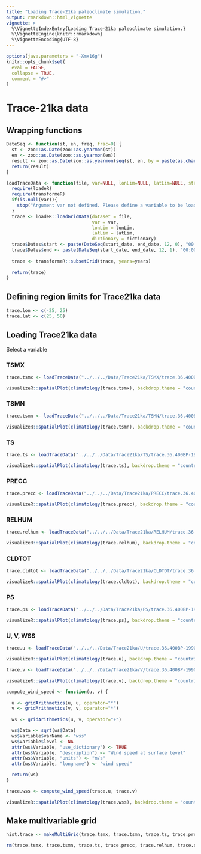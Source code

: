 ```yaml
---
title: "Loading Trace-21ka paleoclimate simulation."
output: rmarkdown::html_vignette
vignette: >
  %\VignetteIndexEntry{Loading Trace-21ka paleoclimate simulation.}
  %\VignetteEngine{knitr::rmarkdown}
  %\VignetteEncoding{UTF-8}
---
```



```r
options(java.parameters = "-Xmx16g")
knitr::opts_chunk$set(
  eval = FALSE,
  collapse = TRUE,
  comment = "#>"
)
```


# Trace-21ka data

## Wrapping functions
```r
DateSeq <- function(st, en, freq, frac=0) {
  st <- zoo::as.Date(zoo::as.yearmon(st)) 
  en <- zoo::as.Date(zoo::as.yearmon(en)) 
  result <- zoo::as.Date(zoo::as.yearmon(seq(st, en, by = paste(as.character(12/freq), "months"))), frac = frac)
  return(result)
}

loadTraceData <- function(file, var=NULL, lonLim=NULL, latLim=NULL, start_date="1551-01-01", end_date="1990-12-31", years=1961:1990, dictionary=FALSE) {
  require(loadeR)
  require(transformeR)
  if(is.null(var)){
    stop("Argument var not defined. Please define a variable to be loaded.")
  } 
  trace <- loadeR::loadGridData(dataset = file,
                                var = var,
                                lonLim = lonLim,
                                latLim = latLim, 
                                dictionary = dictionary)
  trace$Dates$start <- paste(DateSeq(start_date, end_date, 12, 0), "00:00:00 GMT", sep = " ")
  trace$Dates$end <- paste(DateSeq(start_date, end_date, 12, 1), "00:00:00 GMT", sep = " ")
  
  trace <- transformeR::subsetGrid(trace, years=years)  
  
  return(trace)
}

```



## Defining region limits for Trace21ka data

```r
trace.lon <- c(-25, 25)
trace.lat <- c(25, 50)
```

## Loading Trace21ka data {.tabset} 

Select a variable 

### TSMX

```r
trace.tsmx <- loadTraceData("../../../Data/Trace21ka/TSMX/trace.36.400BP-1990CE.cam2.h0.TSMX.2160101-2204012.nc", var="tasmax", lonLim=trace.lon, latLim = trace.lat, dictionary="../../../Data/Trace21ka/dictionary.dic")

visualizeR::spatialPlot(climatology(trace.tsmx), backdrop.theme = "countries", rev.colors=TRUE)
```

### TSMN

```r
trace.tsmn <- loadTraceData("../../../Data/Trace21ka/TSMN/trace.36.400BP-1990CE.cam2.h0.TSMN.2160101-2204012.nc", var="tasmin", lonLim=trace.lon, latLim = trace.lat, dictionary="../../../Data/Trace21ka/dictionary.dic")

visualizeR::spatialPlot(climatology(trace.tsmn), backdrop.theme = "countries", rev.colors=TRUE)
```

### TS

```r
trace.ts <- loadTraceData("../../../Data/Trace21ka/TS/trace.36.400BP-1990CE.cam2.h0.TS.2160101-2204012.nc", var="tas", lonLim=trace.lon, latLim = trace.lat, dictionary="../../../Data/Trace21ka/dictionary.dic")

visualizeR::spatialPlot(climatology(trace.ts), backdrop.theme = "countries", rev.colors=TRUE)
```

### PRECC

```r
trace.precc <- loadTraceData("../../../Data/Trace21ka/PRECC/trace.36.400BP-1990CE.cam2.h0.PRECC.2160101-2204012.nc", var="pr", lonLim=trace.lon, latLim = trace.lat, dictionary="../../../Data/Trace21ka/dictionary.dic")

visualizeR::spatialPlot(climatology(trace.precc), backdrop.theme = "countries")
```

### RELHUM

```r
trace.relhum <- loadTraceData("../../../Data/Trace21ka/RELHUM/trace.36.400BP-1990CE.cam2.h0.RELHUM.2160101-2204012.nc", var="hurs@992.5561", lonLim=trace.lon, latLim = trace.lat, dictionary="../../../Data/Trace21ka/dictionary.dic")

visualizeR::spatialPlot(climatology(trace.relhum), backdrop.theme = "countries")
```

### CLDTOT

```r
trace.cldtot <- loadTraceData("../../../Data/Trace21ka/CLDTOT/trace.36.400BP-1990CE.cam2.h0.CLDTOT.2160101-2204012.nc", var="cldtot", lonLim=trace.lon, latLim = trace.lat, dictionary="../../../Data/Trace21ka/dictionary.dic")

visualizeR::spatialPlot(climatology(trace.cldtot), backdrop.theme = "countries")
```

### PS

```r
trace.ps <- loadTraceData("../../../Data/Trace21ka/PS/trace.36.400BP-1990CE.cam2.h0.PS.2160101-2204012.nc", var="ps", lonLim=trace.lon, latLim = trace.lat, dictionary="../../../Data/Trace21ka/dictionary.dic")

visualizeR::spatialPlot(climatology(trace.ps), backdrop.theme = "countries")
```

### U, V, WSS

```r
trace.u <- loadTraceData("../../../Data/Trace21ka/U/trace.36.400BP-1990CE.cam2.h0.U.2160101-2204012.nc", var="u@992.5561", lonLim=trace.lon, latLim = trace.lat, dictionary="../../../Data/Trace21ka/dictionary.dic")

visualizeR::spatialPlot(climatology(trace.u), backdrop.theme = "countries")
```

```r
trace.v <- loadTraceData("../../../Data/Trace21ka/V/trace.36.400BP-1990CE.cam2.h0.V.2160101-2204012.nc", var="v@992.5561", lonLim=trace.lon, latLim = trace.lat, dictionary="../../../Data/Trace21ka/dictionary.dic")

visualizeR::spatialPlot(climatology(trace.v), backdrop.theme = "countries")
```

```r
compute_wind_speed <- function(u, v) {
  
  u <- gridArithmetics(u, u, operator="*")
  v <- gridArithmetics(v, v, operator="*")
  
  ws <- gridArithmetics(u, v, operator="+")

  ws$Data <- sqrt(ws$Data)
  ws$Variable$varName <- "wss"
  ws$Variable$level <- NA
  attr(ws$Variable, "use_dictionary") <- TRUE
  attr(ws$Variable, "description") <- "Wind speed at surface level"
  attr(ws$Variable, "units") <- "m/s"
  attr(ws$Variable, "longname") <- "wind speed"

  return(ws)
}

trace.wss <- compute_wind_speed(trace.u, trace.v)

visualizeR::spatialPlot(climatology(trace.wss), backdrop.theme = "countries")
```


## Make multivariable grid

```r
hist.trace <- makeMultiGrid(trace.tsmx, trace.tsmn, trace.ts, trace.precc, trace.relhum, trace.cldtot, trace.ps, trace.wss)

rm(trace.tsmx, trace.tsmn, trace.ts, trace.precc, trace.relhum, trace.cldtot, trace.ps, trace.wss, trace.u, trace.v)
```

